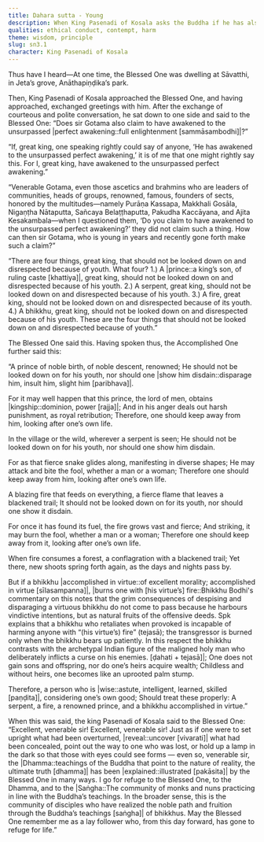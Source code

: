 ```yaml
---
title: Dahara sutta - Young
description: When King Pasenadi of Kosala asks the Buddha if he has also awakened to the unsurpassed perfect awakening, the Buddha affirms that he has.
qualities: ethical conduct, contempt, harm
theme: wisdom, principle
slug: sn3.1
character: King Pasenadi of Kosala
---
```


Thus have I heard—At one time, the Blessed One was dwelling at Sāvatthi, in Jeta’s grove, Anāthapiṇḍika’s park.

Then, King Pasenadi of Kosala approached the Blessed One, and having approached, exchanged greetings with him. After the exchange of courteous and polite conversation, he sat down to one side and said to the Blessed One: “Does sir Gotama also claim to have awakened to the unsurpassed |perfect awakening::full enlightenment [sammāsambodhi]|?”

“If, great king, one speaking rightly could say of anyone, ‘He has awakened to the unsurpassed perfect awakening,’ it is of me that one might rightly say this. For I, great king, have awakened to the unsurpassed perfect awakening.”

“Venerable Gotama, even those ascetics and brahmins who are leaders of communities, heads of groups, renowned, famous, founders of sects, honored by the multitudes—namely Purāṇa Kassapa, Makkhali Gosāla, Nigaṇṭha Nātaputta, Sañcaya Belaṭṭhaputta, Pakudha Kaccāyana, and Ajita Kesakambala—when I questioned them, ‘Do you claim to have awakened to the unsurpassed perfect awakening?’ they did not claim such a thing. How can then sir Gotama, who is young in years and recently gone forth make such a claim?”

“There are four things, great king, that should not be looked down on and disrespected because of youth. What four? 1.) A |prince::a king’s son, of ruling caste [khattiya]|, great king, should not be looked down on and disrespected because of his youth. 2.) A serpent, great king, should not be looked down on and disrespected because of his youth. 3.) A fire, great king, should not be looked down on and disrespected because of its youth. 4.) A bhikkhu, great king, should not be looked down on and disrespected because of his youth. These are the four things that should not be looked down on and disrespected because of youth.”

The Blessed One said this. Having spoken thus, the Accomplished One further said this:

“A prince of noble birth,
of noble descent, renowned;
He should not be looked down on for his youth,
nor should one |show him disdain::disparage him, insult him, slight him [paribhava]|.

For it may well happen that this prince,
the lord of men, obtains |kingship::dominion, power [rajja]|;
And in his anger deals out harsh punishment,
as royal retribution;
Therefore, one should keep away from him,
looking after one’s own life.

In the village or the wild,
wherever a serpent is seen;
He should not be looked down on for his youth,
nor should one show him disdain.

For as that fierce snake glides along,
manifesting in diverse shapes;
He may attack and bite the fool,
whether a man or a woman;
Therefore one should keep away from him,
looking after one’s own life.

A blazing fire that feeds on everything,
a fierce flame that leaves a blackened trail;
It should not be looked down on for its youth,
nor should one show it disdain.

For once it has found its fuel,
the fire grows vast and fierce;
And striking, it may burn the fool,
whether a man or a woman;
Therefore one should keep away from it,
looking after one’s own life.

When fire consumes a forest,
a conflagration with a blackened trail;
Yet there, new shoots spring forth again,
as the days and nights pass by.

But if a bhikkhu |accomplished in virtue::of excellent morality; accomplished in virtue [sīlasampanna]|,
|burns one with [his virtue’s] fire::Bhikkhu Bodhi's commentary on this notes that the grim consequences of despising and disparaging a virtuous bhikkhu do not come to pass because he harbours vindictive intentions, but as natural fruits of the offensive deeds. Spk explains that a bhikkhu who retaliates when provoked is incapable of harming anyone with “(his virtue’s) fire” (tejasā); the transgressor is burned only when the bhikkhu bears up patiently. In this respect the bhikkhu contrasts with the archetypal Indian figure of the maligned holy man who deliberately inflicts a curse on his enemies. [ḍahati + tejasā]|;
One does not gain sons and offspring,
nor do one’s heirs acquire wealth;
Childless and without heirs,
one becomes like an uprooted palm stump.

Therefore, a person who is |wise::astute, intelligent, learned, skilled [paṇḍita]|,
considering one’s own good;
Should treat these properly:
A serpent, a fire,
a renowned prince,
and a bhikkhu accomplished in virtue.”

When this was said, the king Pasenadi of Kosala said to the Blessed One: “Excellent, venerable sir! Excellent, venerable sir! Just as if one were to set upright what had been overturned, |reveal::uncover [vivarati]| what had been concealed, point out the way to one who was lost, or hold up a lamp in the dark so that those with eyes could see forms — even so, venerable sir, the |Dhamma::teachings of the Buddha that point to the nature of reality, the ultimate truth [dhamma]| has been |explained::illustrated [pakāsita]| by the Blessed One in many ways. I go for refuge to the Blessed One, to the Dhamma, and to the |Saṅgha::The community of monks and nuns practicing in line with the Buddha’s teachings. In the broader sense, this is the community of disciples who have realized the noble path and fruition through the Buddha’s teachings [saṅgha]| of bhikkhus. May the Blessed One remember me as a lay follower who, from this day forward, has gone to refuge for life.”